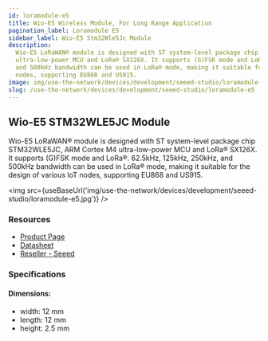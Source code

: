 ```yaml
---
id: loramodule-e5
title: Wio-E5 Wireless Module, For Long Range Application
pagination_label: Loramodule E5
sidebar_label: Wio-E5 Stm32Wle5Jc Module
description:
  Wio-E5 LoRaWAN® module is designed with ST system-level package chip STM32WLE5JC, ARM Cortex M4
  ultra-low-power MCU and LoRa® SX126X. It supports (G)FSK mode and LoRa®. 62.5kHz, 125kHz, 250kHz,
  and 500kHz bandwidth can be used in LoRa® mode, making it suitable for the design of various IoT
  nodes, supporting EU868 and US915.
image: img/use-the-network/devices/development/seeed-studio/loramodule-e5.jpg
slug: /use-the-network/devices/development/seeed-studio/loramodule-e5
---
```



## Wio-E5 STM32WLE5JC Module

Wio-E5 LoRaWAN® module is designed with ST system-level package chip STM32WLE5JC, ARM Cortex M4
ultra-low-power MCU and LoRa® SX126X. It supports (G)FSK mode and LoRa®. 62.5kHz, 125kHz, 250kHz,
and 500kHz bandwidth can be used in LoRa® mode, making it suitable for the design of various IoT
nodes, supporting EU868 and US915.

<img src={useBaseUrl('img/use-the-network/devices/development/seeed-studio/loramodule-e5.jpg')} />

### Resources

- [Product Page](https://www.seeedstudio.com/LoRa-E5-Wireless-Module-p-4745.html)
- [Datasheet](https://files.seeedstudio.com/products/317990687/res/LoRa-E5%20module%20datasheet_V1.0.pdf)
- [Reseller - Seeed](https://www.seeedstudio.com/LoRa-E5-Wireless-Module-p-4745.html)

### Specifications

#### Dimensions:

- width: 12 mm
- length: 12 mm
- height: 2.5 mm
